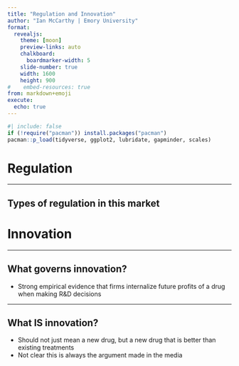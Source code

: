 ```yaml
---
title: "Regulation and Innovation"
author: "Ian McCarthy | Emory University"
format: 
  revealjs:
    theme: [moon]
    preview-links: auto
    chalkboard:
      boardmarker-width: 5
    slide-number: true
    width: 1600
    height: 900    
#    embed-resources: true
from: markdown+emoji
execute: 
  echo: true
---
```


```r
#| include: false
if (!require("pacman")) install.packages("pacman")
pacman::p_load(tidyverse, ggplot2, lubridate, gapminder, scales)
```

# Regulation

---

## Types of regulation in this market



# Innovation

---

## What governs innovation?

- Strong empirical evidence that firms internalize future profits of a drug when making R&D decisions


---

## What IS innovation?

- Should not just mean a new drug, but a new drug that is better than existing treatments
- Not clear this is always the argument made in the media